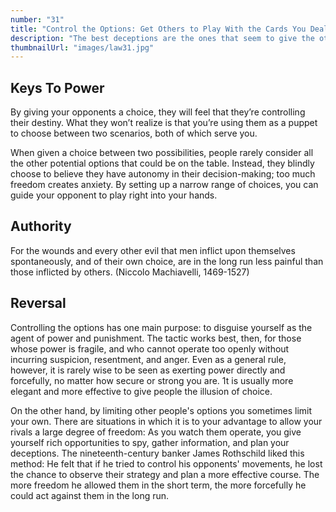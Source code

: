 ```yaml
---
number: "31"
title: "Control the Options: Get Others to Play With the Cards You Deal"
description: "The best deceptions are the ones that seem to give the other person a choice: Your victims feel they are in control, but are actually your puppets. Give people options that come out in your favor whichever one they choose. Force them to make choices between the lesser of two evils, both of which serve your purpose. Put them on the horns of a dilemma: They are gored wherever they turn."
thumbnailUrl: "images/law31.jpg"
---
```


## Keys To Power

By giving your opponents a choice, they will feel that they’re controlling their destiny. What they won’t realize is that you’re using them as a puppet to choose between two scenarios, both of which serve you. 

When given a choice between two possibilities, people rarely consider all the other potential options that could be on the table. Instead, they blindly choose to believe they have autonomy in their decision-making; too much freedom creates anxiety. By setting up a narrow range of choices, you can guide your opponent to play right into your hands.

## Authority

For the wounds and every other evil that men inflict upon themselves spontaneously, and of their own choice, are in the long run less painful than those inflicted by others. (Niccolo Machiavelli, 1469-1527)

## Reversal

Controlling the options has one main purpose: to disguise yourself as the agent of power and punishment. The tactic works best, then, for those whose power is fragile, and who cannot operate too openly without incurring suspicion, resentment, and anger. Even as a general rule, however, it is rarely wise to be seen as exerting power directly and forcefully, no matter how secure or strong you are. 1t is usually more elegant and more effective to give people the illusion of choice. 

On the other hand, by limiting other people's options you sometimes limit your own. There are situations in which it is to your advantage to allow your rivals a large degree of freedom: As you watch them operate, you give yourself rich opportunities to spy, gather information, and plan your deceptions. The nineteenth-century banker James Rothschild liked this method: He feIt that if he tried to control his opponents' movements, he lost the chance to observe their strategy and plan a more effective course. The more freedom he allowed them in the short term, the more forcefully he could act against them in the long run.